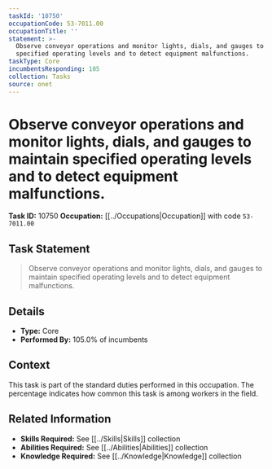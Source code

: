 ```yaml
---
taskId: '10750'
occupationCode: 53-7011.00
occupationTitle: ''
statement: >-
  Observe conveyor operations and monitor lights, dials, and gauges to maintain
  specified operating levels and to detect equipment malfunctions.
taskType: Core
incumbentsResponding: 105
collection: Tasks
source: onet
---
```

# Observe conveyor operations and monitor lights, dials, and gauges to maintain specified operating levels and to detect equipment malfunctions.

**Task ID:** 10750
**Occupation:** [[../Occupations|Occupation]] with code `53-7011.00`

## Task Statement

> Observe conveyor operations and monitor lights, dials, and gauges to maintain specified operating levels and to detect equipment malfunctions.

## Details

- **Type:** Core
- **Performed By:** 105.0% of incumbents

## Context

This task is part of the standard duties performed in this occupation. The percentage indicates how common this task is among workers in the field.

## Related Information

- **Skills Required:** See [[../Skills|Skills]] collection
- **Abilities Required:** See [[../Abilities|Abilities]] collection
- **Knowledge Required:** See [[../Knowledge|Knowledge]] collection
